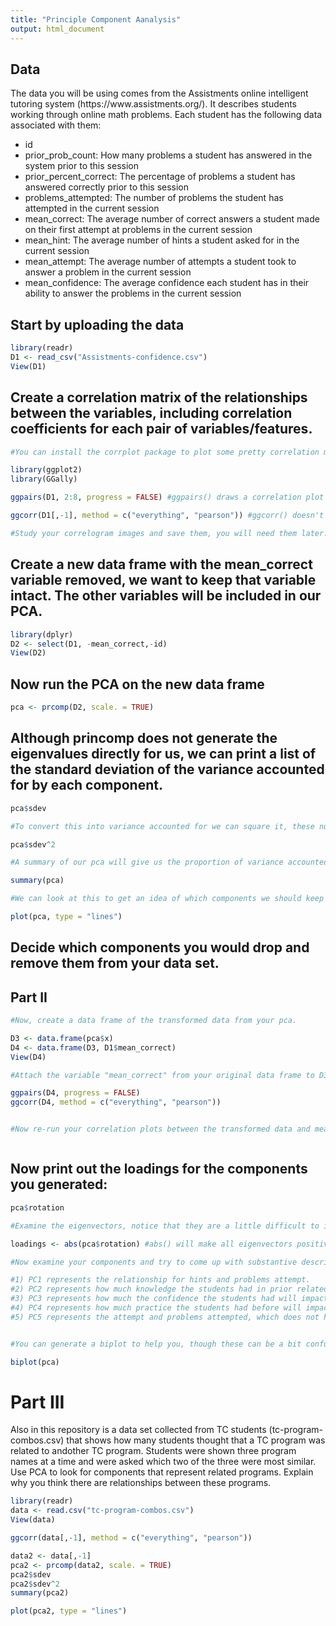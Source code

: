 ```yaml
---
title: "Principle Component Aanalysis"
output: html_document
---
```

## Data
The data you will be using comes from the Assistments online intelligent tutoring system (https://www.assistments.org/). It describes students working through online math problems. Each student has the following data associated with them:

- id
- prior_prob_count: How many problems a student has answered in the system prior to this session
- prior_percent_correct: The percentage of problems a student has answered correctly prior to this session
- problems_attempted: The number of problems the student has attempted in the current session
- mean_correct: The average number of correct answers a student made on their first attempt at problems in the current session
- mean_hint: The average number of hints a student asked for in the current session
- mean_attempt: The average number of attempts a student took to answer a problem in the current session
- mean_confidence: The average confidence each student has in their ability to answer the problems in the current session

## Start by uploading the data
```r
library(readr)
D1 <- read_csv("Assistments-confidence.csv")
View(D1)

```

## Create a correlation matrix of the relationships between the variables, including correlation coefficients for each pair of variables/features.

```r
#You can install the corrplot package to plot some pretty correlation matrices (sometimes called correlograms)

library(ggplot2)
library(GGally)

ggpairs(D1, 2:8, progress = FALSE) #ggpairs() draws a correlation plot between all the columns you identify by number (second option, you don't need the first column as it is the student ID) and progress = FALSE stops a progress bar appearing as it renders your plot

ggcorr(D1[,-1], method = c("everything", "pearson")) #ggcorr() doesn't have an explicit option to choose variables so we need to use matrix notation to drop the id variable. We then need to choose a "method" which determines how to treat missing values (here we choose to keep everything, and then which kind of correlation calculation to use, here we are using Pearson correlation, the other options are "kendall" or "spearman")

#Study your correlogram images and save them, you will need them later. Take note of what is strongly related to the outcome variable of interest, mean_correct. 
```

## Create a new data frame with the mean_correct variable removed, we want to keep that variable intact. The other variables will be included in our PCA.

```r

library(dplyr)
D2 <- select(D1, -mean_correct,-id)
View(D2)

```

## Now run the PCA on the new data frame

```r
pca <- prcomp(D2, scale. = TRUE)
```

## Although princomp does not generate the eigenvalues directly for us, we can print a list of the standard deviation of the variance accounted for by each component.

```r
pca$sdev

#To convert this into variance accounted for we can square it, these numbers are proportional to the eigenvalue

pca$sdev^2

#A summary of our pca will give us the proportion of variance accounted for by each component

summary(pca)

#We can look at this to get an idea of which components we should keep and which we should drop

plot(pca, type = "lines")
```

## Decide which components you would drop and remove them from your data set.

## Part II

```r
#Now, create a data frame of the transformed data from your pca.

D3 <- data.frame(pca$x)
D4 <- data.frame(D3, D1$mean_correct)
View(D4)

#Attach the variable "mean_correct" from your original data frame to D3.

ggpairs(D4, progress = FALSE) 
ggcorr(D4, method = c("everything", "pearson"))


#Now re-run your correlation plots between the transformed data and mean_correct. If you had dropped some components would you have lost important infomation about mean_correct?



```
## Now print out the loadings for the components you generated:

```r
pca$rotation

#Examine the eigenvectors, notice that they are a little difficult to interpret. It is much easier to make sense of them if we make them proportional within each component

loadings <- abs(pca$rotation) #abs() will make all eigenvectors positive

#Now examine your components and try to come up with substantive descriptions of what some might represent?

#1) PC1 represents the relationship for hints and problems attempt.
#2) PC2 represents how much knowledge the students had in prior related to the percentage of the correctness for the prior problem. 
#3) PC3 represents how much the confidence the students had will impact on the count of the problem attempted.
#4) PC4 represents how much practice the students had before will impact on their confidence.
#5) PC5 represents the attempt and problems attempted, which does not highly correlated with correctness.


#You can generate a biplot to help you, though these can be a bit confusing. They plot the transformed data by the first two components. Therefore, the axes represent the direction of maximum variance accounted for. Then mapped onto this point cloud are the original directions of the variables, depicted as red arrows. It is supposed to provide a visualization of which variables "go together". Variables that possibly represent the same underlying construct point in the same direction.  

biplot(pca)


```
# Part III  
Also in this repository is a data set collected from TC students (tc-program-combos.csv) that shows how many students thought that a TC program was related to andother TC program. Students were shown three program names at a time and were asked which two of the three were most similar. Use PCA to look for components that represent related programs. Explain why you think there are relationships between these programs.

```r
library(readr)
data <- read.csv("tc-program-combos.csv")
View(data)

ggcorr(data[,-1], method = c("everything", "pearson"))

data2 <- data[,-1]
pca2 <- prcomp(data2, scale. = TRUE)
pca2$sdev
pca2$sdev^2
summary(pca2)

plot(pca2, type = "lines")


```






